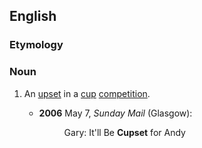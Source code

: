==English==

===Etymology===
{{blend|cup|upset|lang=en}}

===Noun===
{{en-noun}}

# {{lb|en|sports|British|slang}} An [[upset]] in a [[cup]] [[competition]].
#* '''2006''' May 7, ''Sunday Mail'' (Glasgow):
#*: Gary: It'll Be '''Cupset''' for Andy